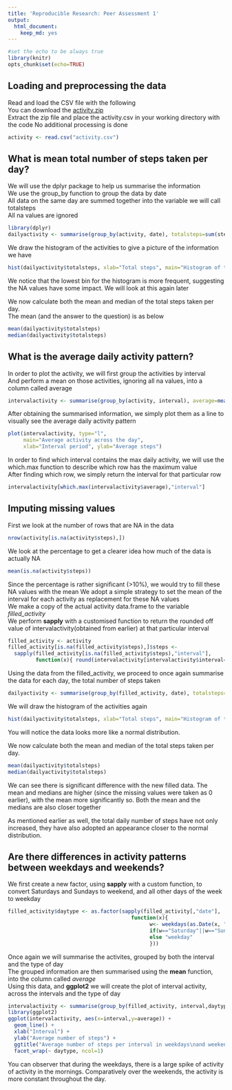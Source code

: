 ```yaml
---
title: 'Reproducible Research: Peer Assessment 1'
output:
  html_document:
    keep_md: yes
---
```


```r
#set the echo to be always true
library(knitr)
opts_chunk$set(echo=TRUE)
```

## Loading and preprocessing the data


Read and load the CSV file with the following  
You can download the [activity.zip](https://d396qusza40orc.cloudfront.net/repdata%2Fdata%2Factivity.zip)  
Extract the zip file and place the activity.csv in your working directory with the code
No additional processing is done  

```r
activity <- read.csv("activity.csv")

```


## What is mean total number of steps taken per day?


We will use the dplyr package to help us summarise the information  
We use the group_by function to group the data by date  
All data on the same day are summed together into the variable we will call totalsteps  
All na values are ignored  

```r
library(dplyr)
dailyactivity <- summarise(group_by(activity, date), totalsteps=sum(steps, na.rm=TRUE))
```

We draw the histogram of the activities to give a picture of the information we have  

```r
hist(dailyactivity$totalsteps, xlab="Total steps", main="Histogram of total number of steps taken each day")
```

We notice that the lowest bin for the histogram is more frequent, suggesting the NA values have some impact. We will look at this again later  
    
We now calculate both the mean and median of the total steps taken per day.  
The mean (and the answer to the question) is as below  

```r
mean(dailyactivity$totalsteps)
median(dailyactivity$totalsteps)
```


## What is the average daily activity pattern?


In order to plot the activity, we will first group the activities by interval  
And perform a mean on those activities, ignoring all na values, into a column called average  

```r
intervalactivity <- summarise(group_by(activity, interval), average=mean(steps, na.rm=TRUE))

```

After obtaining the summarised information, we simply plot them as a line to visually see the average daily activity pattern  

```r
plot(intervalactivity, type="l", 
     main="Average activity across the day", 
     xlab="Interval period", ylab="Average steps")
```

In order to find which interval contains the max daily activity, we will use the which.max function to describe which row has the maximum value  
After finding which row, we simply return the interval for that particular row  

```r
intervalactivity[which.max(intervalactivity$average),"interval"]
```

## Imputing missing values


First we look at the number of rows that are NA in the data

```r
nrow(activity[is.na(activity$steps),])
```

We look at the percentage to get a clearer idea how much of the data is actually NA

```r
mean(is.na(activity$steps))
```

Since the percentage is rather significant (>10%), we would try to fill these NA values with the mean
We adopt a simple strategy to set the mean of the interval for each activity as replacement for these NA values  
We make a copy of the actual activity data.frame to the variable *filled_activity*  
We perform **sapply** with a customised function to return the rounded off value of intervalactivity(obtained from earlier) at that particular interval  

```r
filled_activity <- activity
filled_activity[is.na(filled_activity$steps),]$steps <- 
  sapply(filled_activity[is.na(filled_activity$steps),"interval"], 
         function(x){ round(intervalactivity[intervalactivity$interval==x,"average"])})
```

Using the data from the filled_activity, we proceed to once again summarise the data for each day, the total number of steps taken  

```r
dailyactivity <- summarise(group_by(filled_activity, date), totalsteps=sum(steps, na.rm=TRUE))
```

We will draw the histogram of the activities again  

```r
hist(dailyactivity$totalsteps, xlab="Total steps", main="Histogram of total number of steps taken each day")
```

You will notice the data looks more like a normal distribution.  

We now calculate both the mean and median of the total steps taken per day.  

```r
mean(dailyactivity$totalsteps)
median(dailyactivity$totalsteps)

```

We can see there is significant difference with the new filled data. The mean and medians are higher (since the missing values were taken as 0 earlier), with the mean more significantly so. Both the mean and the medians are also closer together  

As mentioned earlier as well, the total daily number of steps have not only increased, they have also adopted an appearance closer to the normal distribution.  



## Are there differences in activity patterns between weekdays and weekends?


We first create a new factor, using **sapply** with a custom function, to convert Saturdays and Sundays to weekend, and all other days of the week to weekday  

```r
filled_activity$daytype <- as.factor(sapply(filled_activity[,"date"], 
                                        function(x){ 
                                              w<- weekdays(as.Date(x, "%Y-%m-%d"));
                                              if(w=="Saturday"||w=="Sunday") "weekend" 
                                              else "weekday"
                                              }))
```

Once again we will summarise the activites, grouped by both the interval and the type of day  
The grouped information are then summarised using the **mean** function, into the column called *average*  
Using this data, and **ggplot2** we will create the plot of interval activity, across the intervals and the type of day  

```r
intervalactivity <- summarise(group_by(filled_activity, interval,daytype), average=mean(steps, na.rm=TRUE))
library(ggplot2)
ggplot(intervalactivity, aes(x=interval,y=average)) +   
  geom_line() +     
  xlab("Interval") +
  ylab("Average number of steps") +
  ggtitle("Average number of steps per interval in weekdays\nand weekends") +
  facet_wrap(~ daytype, ncol=1)

```

You can observer that during the weekdays, there is a large spike of activity of activity in the mornings. Comparatively over the weekends, the activity is more constant throughout the day.